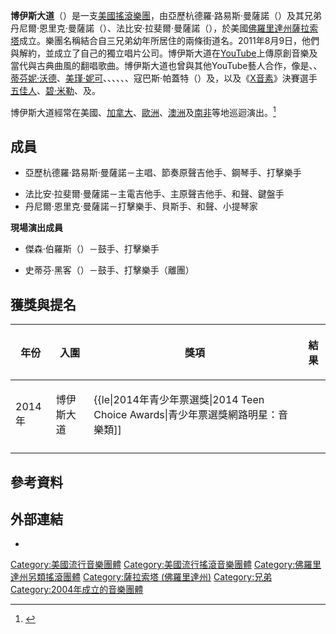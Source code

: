 {{noteTA
|G1=Show
|G2=Music
}}
{{Infobox musical artist <!-- See Wikipedia:WikiProject_Musicians -->
| name = 博伊斯大道<br>Boyce Avenue
| image =BoyceAvenue2010.jpg
| caption = 
| landscape = 
| background = group_or_band
| origin = {{USA}}[[佛羅里達州|佛羅里達州]][[薩拉索塔_(佛羅里達州)|薩拉索塔]]
| genre = [[流行搖滾|流行搖滾]]、[[另類搖滾|另類搖滾]]
| years_active = 2004年至今
| label = {{le|3 Peace唱片|3 Peace Records|3 Peace}}<small>（2006–2010年；2011年至今）</small><br>{{le|環球共和唱片|Universal Republic Records|環球共和}}<small>（2010–2011年）</small>
| website = {{URL|http://www.boyceavenue.com/|www.BoyceAvenue.com}}
| current_members = 亞歷杭德羅·路易斯·曼薩諾<br />法比安·拉斐爾·曼薩諾<br />丹尼爾·恩里克·曼薩諾
}}

'''博伊斯大道'''（{{lang-en|Boyce Avenue}}）是一支[[美國|美國]][[搖滾樂|搖滾]][[樂團|樂團]]，由亞歷杭德羅·路易斯·曼薩諾（{{lang|en|Alejandro Luis Manzano}}）及其兄弟丹尼爾·恩里克·曼薩諾（{{lang|en|Daniel Enrique Manzano}}）、法比安·拉斐爾·曼薩諾（{{lang|en|Fabian Rafael Manzano}}），於美國[[佛羅里達州|佛羅里達州]][[薩拉索塔_(佛羅里達州)|薩拉索塔]]成立。樂團名稱結合自三兄弟幼年所居住的兩條街道名。2011年8月9日，他們與{{le|環球共和唱片|Universal Republic Records|環球共和}}解約，並成立了自己的獨立唱片公司{{le|3 Peace唱片|3 Peace Records|3 Peace}}。博伊斯大道在[[YouTube|YouTube]]上傳原創音樂及當代與古典曲風的翻唱歌曲。博伊斯大道也曾與其他YouTube藝人合作，像是{{le|漢娜·特里格維爾|Hannah Trigwell}}、{{le|吉娜・格萊尼斯|Kina Grannis}}、[[蒂芬妮·沃德|蒂芬妮·沃德]]、[[美瑾·妮可|美瑾·妮可]]、{{le|艾力克斯·古特|Alex Goot}}、{{le|梅根與莉茲|Megan & Liz}}、{{le|大衛·周|David Choi]}}、{{le|泰勒·沃德|Tyler Ward}}、{{le|薩凡娜·奧藤|Savannah Outen}}、寇巴斯·帕蓋特（{{lang|af|Cobus Potgieter}}）及{{le|達斯托姆·保厄|DeStorm Power}}，以及《[[X音素_(美國真人秀)|X音素]]》{{le|X音素 (美版 第二季)|The X Factor (U.S. season 2)|第二季}}決賽選手[[五佳人|五佳人]]、[[碧·米勒|碧·米勒]]、{{le|戴蒙德·懷特 (歌手)|Diamond White (singer)|戴蒙德·懷特}}及{{le|卡麗·羅斯·塞尼克萊爾|Carly Rose Sonenclar}}。

博伊斯大道經常在美國、[[加拿大|加拿大]]、[[歐洲|歐洲]]、[[澳洲|澳洲]]及[[南非|南非]]等地巡迴演出。<ref>{{cite web |url=http://boyceavenue.com/tour.html |title=Boyce Avenue Touring History |publisher=boyceavenue.com |date=2012-06-04 |accessdate=2011-08-21 |deadurl=yes |archiveurl=https://web.archive.org/web/20110820080235/http://boyceavenue.com/tour.html |archivedate=2011-08-20 }}</ref>

==成員==
*亞歷杭德羅·路易斯·曼薩諾－主唱、節奏原聲吉他手、鋼琴手、打擊樂手

*法比安·拉斐爾·曼薩諾－主電吉他手、主原聲吉他手、和聲、鍵盤手
*丹尼爾·恩里克·曼薩諾－打擊樂手、貝斯手、和聲、小提琴家
'''現場演出成員'''
*傑森·伯羅斯（{{lang|en|Jason Burrows}}）－鼓手、打擊樂手

*史蒂芬·黑客（{{lang|en|Stephen Hatker}}）－鼓手、打擊樂手（離團）



==獲獎與提名==
{|class="wikitable sortable"
|-
!年份
!入圍
!獎項
!結果
|-
| 2014年
| 博伊斯大道
| {{le|2014年青少年票選獎|2014 Teen Choice Awards|青少年票選獎網路明星：音樂類]]
| {{nom}}
|-
|}



== 參考資料 ==
{{reflist}}

== 外部連結 ==
*{{official website|http://www.boyceavenue.com/}}

{{Authority control}}

{{DEFAULTSORT:Boyce Avenue}}
[[Category:美國流行音樂團體|Category:美國流行音樂團體]]
[[Category:美國流行搖滾音樂團體|Category:美國流行搖滾音樂團體]]
[[Category:佛羅里達州另類搖滾團體|Category:佛羅里達州另類搖滾團體]]
[[Category:薩拉索塔_(佛羅里達州)|Category:薩拉索塔 (佛羅里達州)]]
[[Category:兄弟|Category:兄弟]]
[[Category:2004年成立的音樂團體|Category:2004年成立的音樂團體]]